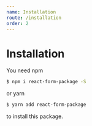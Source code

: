 ```yaml
---
name: Installation
route: /installation
order: 2
---
```


# Installation

You need npm

```sh
$ npm i react-form-package -S
```

or yarn

```sh
$ yarn add react-form-package
```

to install this package.
